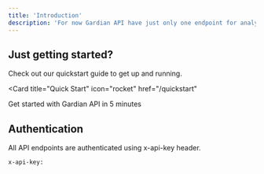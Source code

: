 ```yaml
---
title: 'Introduction'
description: 'For now Gardian API have just only one endpoint for analyzing text'
---
```



## Just getting started?

Check out our quickstart guide to get up and running.

<Card
  title="Quick Start"
  icon="rocket"
  href="/quickstart"
>
  Get started with Gardian API in 5 minutes
</Card>

## Authentication

All API endpoints are authenticated using x-api-key header.

```bash
x-api-key: 
```
